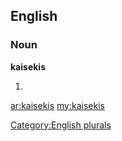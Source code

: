 ==English==

===Noun===
'''kaisekis'''

# {{plural of|[[kaiseki]]}}

[[Category:English plurals]]

[[ar:kaisekis]]
[[my:kaisekis]]